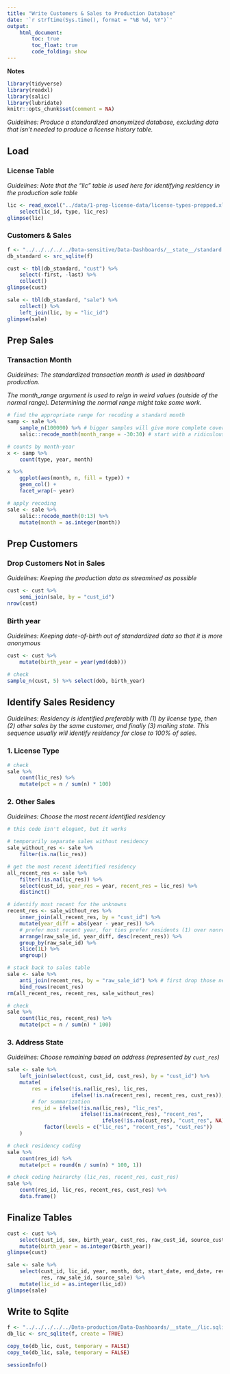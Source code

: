 ```yaml
---
title: "Write Customers & Sales to Production Database"
date: '`r strftime(Sys.time(), format = "%B %d, %Y")`'
output: 
    html_document:
        toc: true
        toc_float: true
        code_folding: show
---
```


**Notes**


```r
library(tidyverse)
library(readxl)
library(salic)
library(lubridate)
knitr::opts_chunk$set(comment = NA)
```

*Guidelines: Produce a standardized anonymized database, excluding data that isn't needed to produce a license history table.*


## Load

### License Table

*Guidelines: Note that the "lic" table is used here for identifying residency in the production sale table*

```r
lic <- read_excel("../data/1-prep-license-data/license-types-prepped.xlsx") %>%
    select(lic_id, type, lic_res)
glimpse(lic)
```


### Customers & Sales

```r
f <- "../../../../../Data-sensitive/Data-Dashboards/__state__/standard.sqlite3"
db_standard <- src_sqlite(f)

cust <- tbl(db_standard, "cust") %>%
    select(-first, -last) %>%
    collect()
glimpse(cust)
```

```r
sale <- tbl(db_standard, "sale") %>%
    collect() %>%
    left_join(lic, by = "lic_id")
glimpse(sale)
```


## Prep Sales

### Transaction Month

*Guidelines: The standardized transaction month is used in dashboard production.*

*The month_range argument is used to reign in weird values (outside of the normal range). Determining the normal range might take some work.*

```r
# find the appropriate range for recoding a standard month
samp <- sale %>%
    sample_n(100000) %>% # bigger samples will give more complete coverage
    salic::recode_month(month_range = -30:30) # start with a ridiculous possible range

# counts by month-year
x <- samp %>%
    count(type, year, month)

x %>%
    ggplot(aes(month, n, fill = type)) +
    geom_col() +
    facet_wrap(~ year)
```

```r
# apply recoding
sale <- sale %>%
    salic::recode_month(0:13) %>%
    mutate(month = as.integer(month))
```


## Prep Customers

### Drop Customers Not in Sales

*Guidelines: Keeping the production data as streamined as possible*

```r
cust <- cust %>%
    semi_join(sale, by = "cust_id")
nrow(cust)
```


### Birth year

*Guidelines: Keeping date-of-birth out of standardized data so that it is more anonymous*

```r
cust <- cust %>%
    mutate(birth_year = year(ymd(dob)))

# check
sample_n(cust, 5) %>% select(dob, birth_year)
```


## Identify Sales Residency

*Guidelines: Residency is identified preferably with (1) by license type, then (2) other sales by the same customer, and finally (3) mailing state. This sequence usually will identify residency for close to 100% of sales.*

### 1. License Type

```r
# check
sale %>%
    count(lic_res) %>% 
    mutate(pct = n / sum(n) * 100)
```

### 2. Other Sales

*Guidelines: Choose the most recent identified residency*

```r
# this code isn't elegant, but it works

# temporarily separate sales without residency
sale_without_res <- sale %>%
    filter(is.na(lic_res))

# get the most recent identified residency
all_recent_res <- sale %>%
    filter(!is.na(lic_res)) %>%
    select(cust_id, year_res = year, recent_res = lic_res) %>%
    distinct()

# identify most recent for the unknowns
recent_res <- sale_without_res %>%
    inner_join(all_recent_res, by = "cust_id") %>%
    mutate(year_diff = abs(year - year_res)) %>%
    # prefer most recent year, for ties prefer residents (1) over nonresidents (0)
    arrange(raw_sale_id, year_diff, desc(recent_res)) %>%
    group_by(raw_sale_id) %>%
    slice(1L) %>%
    ungroup()

# stack back to sales table
sale <- sale %>%
    anti_join(recent_res, by = "raw_sale_id") %>% # first drop those newly identified
    bind_rows(recent_res)
rm(all_recent_res, recent_res, sale_without_res)

# check
sale %>%
    count(lic_res, recent_res) %>% 
    mutate(pct = n / sum(n) * 100)
```


### 3. Address State

*Guidelines: Choose remaining based on address (represented by `cust_res`)*

```r
sale <- sale %>%
    left_join(select(cust, cust_id, cust_res), by = "cust_id") %>%
    mutate(
        res = ifelse(!is.na(lic_res), lic_res, 
                     ifelse(!is.na(recent_res), recent_res, cust_res)),
        # for summarization
        res_id = ifelse(!is.na(lic_res), "lic_res",  
                        ifelse(!is.na(recent_res), "recent_res", 
                               ifelse(!is.na(cust_res), "cust_res", NA))) %>%
            factor(levels = c("lic_res", "recent_res", "cust_res"))
    )

# check residency coding
sale %>%
    count(res_id) %>%
    mutate(pct = round(n / sum(n) * 100, 1))

# check coding heirarchy (lic_res, recent_res, cust_res)
sale %>%
    count(res_id, lic_res, recent_res, cust_res) %>% 
    data.frame()
```


## Finalize Tables

```r
cust <- cust %>% 
    select(cust_id, sex, birth_year, cust_res, raw_cust_id, source_cust) %>%
    mutate(birth_year = as.integer(birth_year))
glimpse(cust)
```

```r
sale <- sale %>%
    select(cust_id, lic_id, year, month, dot, start_date, end_date, revenue,
           res, raw_sale_id, source_sale) %>%
    mutate(lic_id = as.integer(lic_id))
glimpse(sale)
```


## Write to Sqlite

```r
f <- "../../../../../Data-production/Data-Dashboards/__state__/lic.sqlite3"
db_lic <- src_sqlite(f, create = TRUE)

copy_to(db_lic, cust, temporary = FALSE)
copy_to(db_lic, sale, temporary = FALSE)
```


```r
sessionInfo()
```
